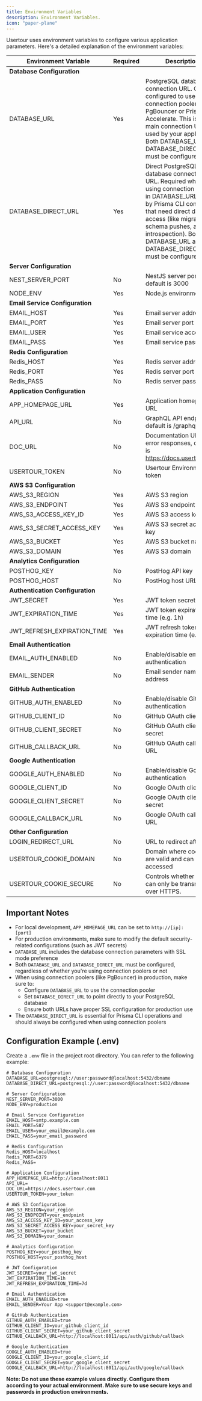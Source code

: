 ```yaml
---
title: Environment Variables
description: Environment Variables.
icon: "paper-plane"
---
```

Usertour uses environment variables to configure various application parameters. Here's a detailed explanation of the environment variables:

| Environment Variable | Required | Description |
|---------------------|----------|-------------|
| **Database Configuration** |||
| DATABASE_URL | Yes | PostgreSQL database connection URL. Can be configured to use connection poolers like PgBouncer or Prisma Accelerate. This is the main connection URL used by your application. Both DATABASE_URL and DATABASE_DIRECT_URL must be configured. |
| DATABASE_DIRECT_URL | Yes | Direct PostgreSQL database connection URL. Required when using connection poolers in DATABASE_URL. Used by Prisma CLI commands that need direct database access (like migrations, schema pushes, and introspection). Both DATABASE_URL and DATABASE_DIRECT_URL must be configured. |
| **Server Configuration** |||
| NEST_SERVER_PORT | No | NestJS server port, default is 3000 |
| NODE_ENV | Yes | Node.js environment |
| **Email Service Configuration** |||
| EMAIL_HOST | Yes | Email server address |
| EMAIL_PORT | Yes | Email server port |
| EMAIL_USER | Yes | Email service account |
| EMAIL_PASS | Yes | Email service password |
| **Redis Configuration** |||
| Redis_HOST | Yes | Redis server address |
| Redis_PORT | Yes | Redis server port |
| Redis_PASS | No | Redis server password |
| **Application Configuration** |||
| APP_HOMEPAGE_URL | Yes | Application homepage URL |
| API_URL | No | GraphQL API endpoint, default is /graphql |
| DOC_URL | No | Documentation URL for error responses, default is https://docs.usertour.com |
| USERTOUR_TOKEN | No | Usertour Environment token |
| **AWS S3 Configuration** |||
| AWS_S3_REGION | Yes | AWS S3 region |
| AWS_S3_ENDPOINT | Yes | AWS S3 endpoint |
| AWS_S3_ACCESS_KEY_ID | Yes | AWS S3 access key ID |
| AWS_S3_SECRET_ACCESS_KEY | Yes | AWS S3 secret access key |
| AWS_S3_BUCKET | Yes | AWS S3 bucket name |
| AWS_S3_DOMAIN | Yes | AWS S3 domain |
| **Analytics Configuration** |||
| POSTHOG_KEY | No | PostHog API key |
| POSTHOG_HOST | No | PostHog host URL |
| **Authentication Configuration** |||
| JWT_SECRET | Yes | JWT token secret key |
| JWT_EXPIRATION_TIME | Yes | JWT token expiration time (e.g. 1h) |
| JWT_REFRESH_EXPIRATION_TIME | Yes | JWT refresh token expiration time (e.g. 7d) |
| **Email Authentication** |||
| EMAIL_AUTH_ENABLED | No | Enable/disable email authentication |
| EMAIL_SENDER | No | Email sender name and address |
| **GitHub Authentication** |||
| GITHUB_AUTH_ENABLED | No | Enable/disable GitHub authentication |
| GITHUB_CLIENT_ID | No | GitHub OAuth client ID |
| GITHUB_CLIENT_SECRET | No | GitHub OAuth client secret |
| GITHUB_CALLBACK_URL | No | GitHub OAuth callback URL |
| **Google Authentication** |||
| GOOGLE_AUTH_ENABLED | No | Enable/disable Google authentication |
| GOOGLE_CLIENT_ID | No | Google OAuth client ID |
| GOOGLE_CLIENT_SECRET | No | Google OAuth client secret |
| GOOGLE_CALLBACK_URL | No | Google OAuth callback URL |
| **Other Configuration** |||
| LOGIN_REDIRECT_URL | No | URL to redirect after login |
| USERTOUR_COOKIE_DOMAIN | No | Domain where cookies are valid and can be accessed |
| USERTOUR_COOKIE_SECURE | No | Controls whether cookies can only be transmitted over HTTPS.   |


## Important Notes

- For local development, ```APP_HOMEPAGE_URL``` can be set to `http://[ip]:[port]`
- For production environments, make sure to modify the default security-related configurations (such as JWT secrets)
- ```DATABASE_URL``` includes the database connection parameters with SSL mode preference
- Both ```DATABASE_URL``` and ```DATABASE_DIRECT_URL``` must be configured, regardless of whether you're using connection poolers or not
- When using connection poolers (like PgBouncer) in production, make sure to:
  - Configure ```DATABASE_URL``` to use the connection pooler
  - Set ```DATABASE_DIRECT_URL``` to point directly to your PostgreSQL database
  - Ensure both URLs have proper SSL configuration for production use
- The ```DATABASE_DIRECT_URL``` is essential for Prisma CLI operations and should always be configured when using connection poolers

## Configuration Example (.env)

Create a `.env` file in the project root directory. You can refer to the following example:

```env
# Database Configuration
DATABASE_URL=postgresql://user:password@localhost:5432/dbname
DATABASE_DIRECT_URL=postgresql://user:password@localhost:5432/dbname

# Server Configuration
NEST_SERVER_PORT=3000
NODE_ENV=production

# Email Service Configuration
EMAIL_HOST=smtp.example.com
EMAIL_PORT=587
EMAIL_USER=your_email@example.com
EMAIL_PASS=your_email_password

# Redis Configuration
Redis_HOST=localhost
Redis_PORT=6379
Redis_PASS=

# Application Configuration
APP_HOMEPAGE_URL=http://localhost:8011
API_URL=
DOC_URL=https://docs.usertour.com
USERTOUR_TOKEN=your_token

# AWS S3 Configuration
AWS_S3_REGION=your_region
AWS_S3_ENDPOINT=your_endpoint
AWS_S3_ACCESS_KEY_ID=your_access_key
AWS_S3_SECRET_ACCESS_KEY=your_secret_key
AWS_S3_BUCKET=your_bucket
AWS_S3_DOMAIN=your_domain

# Analytics Configuration
POSTHOG_KEY=your_posthog_key
POSTHOG_HOST=your_posthog_host

# JWT Configuration
JWT_SECRET=your_jwt_secret
JWT_EXPIRATION_TIME=1h
JWT_REFRESH_EXPIRATION_TIME=7d

# Email Authentication
EMAIL_AUTH_ENABLED=true
EMAIL_SENDER=Your App <support@example.com>

# GitHub Authentication
GITHUB_AUTH_ENABLED=true
GITHUB_CLIENT_ID=your_github_client_id
GITHUB_CLIENT_SECRET=your_github_client_secret
GITHUB_CALLBACK_URL=http://localhost:8011/api/auth/github/callback

# Google Authentication
GOOGLE_AUTH_ENABLED=true
GOOGLE_CLIENT_ID=your_google_client_id
GOOGLE_CLIENT_SECRET=your_google_client_secret
GOOGLE_CALLBACK_URL=http://localhost:8011/api/auth/google/callback
```

**Note: Do not use these example values directly. Configure them according to your actual environment. Make sure to use secure keys and passwords in production environments.**